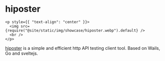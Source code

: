 # hiposter

```mdx-code-block
<p style={{ "text-align": "center" }}>
  <img src={require("@site/static/img/showcase/hiposter.webp").default} />
  <br />
</p>
```

[hiposter](https://github.com/obity/hiposter) is a simple and efficient http API
testing client tool. Based on Wails, Go and sveltejs.
